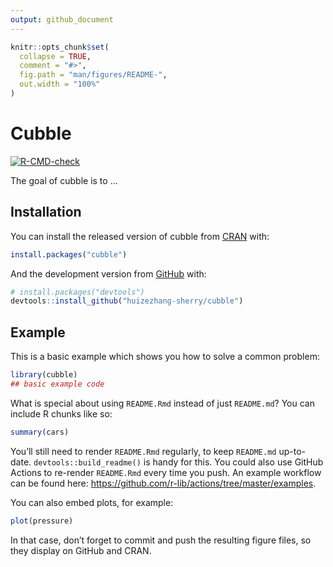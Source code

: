```yaml
---
output: github_document
---
```


<!-- README.md is generated from README.Rmd. Please edit that file -->

```r
knitr::opts_chunk$set(
  collapse = TRUE,
  comment = "#>",
  fig.path = "man/figures/README-",
  out.width = "100%"
)
```

# Cubble

<!-- badges: start -->
[![R-CMD-check](https://github.com/huizezhang-sherry/xxx/workflows/R-CMD-check/badge.svg)](https://github.com/huizezhang-sherry/xxx/actions)
<!-- badges: end -->

The goal of cubble is to ...

## Installation

You can install the released version of cubble from [CRAN](https://CRAN.R-project.org) with:

``` r
install.packages("cubble")
```

And the development version from [GitHub](https://github.com/) with:

``` r
# install.packages("devtools")
devtools::install_github("huizezhang-sherry/cubble")
```
## Example

This is a basic example which shows you how to solve a common problem:

```r
library(cubble)
## basic example code
```

What is special about using `README.Rmd` instead of just `README.md`? You can include R chunks like so:

```r
summary(cars)
```

You'll still need to render `README.Rmd` regularly, to keep `README.md` up-to-date. `devtools::build_readme()` is handy for this. You could also use GitHub Actions to re-render `README.Rmd` every time you push. An example workflow can be found here: <https://github.com/r-lib/actions/tree/master/examples>.

You can also embed plots, for example:

```r
plot(pressure)
```

In that case, don't forget to commit and push the resulting figure files, so they display on GitHub and CRAN.
